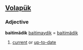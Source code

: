 ==[[Volapük]]==
===Adjective===
'''baitimädik'''
[[baitimaydik]] = [[baitimädik]] 
# [[current]] or [[up-to-date]]